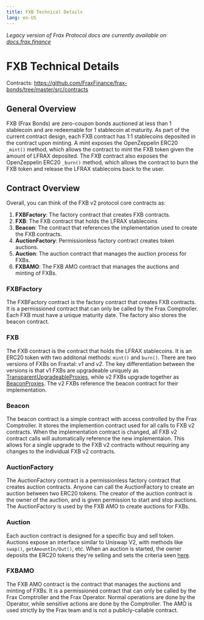 ```yaml
---
title: FXB Technical Details
lang: en-US
---
```


_Legacy version of Frax Protocol docs are currently available on [docs.frax.finance](https://docs.frax.finance)_

# FXB Technical Details

Contracts: https://github.com/FraxFinance/frax-bonds/tree/master/src/contracts

## General Overview

FXB (Frax Bonds) are zero-coupon bonds auctioned at less than 1 stablecoin and are redeemable for 1 stablecoin at maturity. As part of the current contract design, each FXB contract has 1:1 stablecoins deposited in the contract upon minting. A mint exposes the OpenZeppelin ERC20 `_mint()` method, which allows the contract to mint the FXB token given the amount of LFRAX deposited. The FXB contract also exposes the OpenZeppelin ERC20 `_burn()` method, which allows the contract to burn the FXB token and release the LFRAX stablecoins back to the user.

## Contract Overview

Overall, you can think of the FXB v2 protocol core contracts as:

1. **FXBFactory**: The factory contract that creates FXB contracts.
1. **FXB**: The FXB contract that holds the LFRAX stablecoins
1. **Beacon**: The contract that references the implementation used to create the FXB contracts.
1. **AuctionFactory**: Permissionless factory contract creates token auctions.
1. **Auction**: The auction contract that manages the auction process for FXBs.
1. **FXBAMO**: The FXB AMO contract that manages the auctions and minting of FXBs.

### FXBFactory

The FXBFactory contract is the factory contract that creates FXB contracts. It is a permissioned contract that can only be called by the Frax Comptroller. Each FXB must have a unique maturity date. The factory also stores the beacon contract.

### FXB

The FXB contract is the contract that holds the LFRAX stablecoins. It is an ERC20 token with two additonal methods: `mint()` and `burn()`. There are two versions of FXBs on Fraxtal: _v1_ and _v2_. The key differentiation between the versions is that v1 FXBs are upgradeable uniquely as [TransparentUpgradeableProxies](https://github.com/OpenZeppelin/openzeppelin-contracts/blob/master/contracts/proxy/transparent/TransparentUpgradeableProxy.sol), while v2 FXBs upgrade together as [BeaconProxies](https://github.com/FraxFinance/frax-bonds/blob/master/src/contracts/FraxBeaconProxy.sol). The v2 FXBs reference the beacon contract for their implementation.

### Beacon

The beacon contract is a simple contract with access controlled by the Frax Comptroller. It stores the implemention contract used for all calls to FXB v2 contracts. When the implementation contract is changed, all FXB v2 contract calls will automatically reference the new implementaion. This allows for a single upgrade to the FXB v2 contracts without requiring any changes to the individual FXB v2 contracts.

### AuctionFactory

The AuctionFactory contract is a permissionless factory contract that creates auction contracts. Anyone can call the AuctionFactory to create an auction between two ERC20 tokens. The creator of the auction contract is the owner of the auction, and is given permission to start and stop auctions. The AuctionFactory is used by the FXB AMO to create auctions for FXBs.

### Auction

Each auction contract is designed for a specific buy and sell token. Auctions expose an interface similar to Uniswap V2, with methods like `swap()`, `getAmountIn/Out()`, etc. When an auction is started, the owner deposits the ERC20 tokens they're selling and sets the criteria seen [here](https://github.com/FraxFinance/frax-bonds/blob/8f795c4a6cef1037c677345f2066828a7b99f67d/src/contracts/SlippageAuction.sol#L343-L358).

### FXBAMO

The FXB AMO contract is the contract that manages the auctions and minting of FXBs. It is a permissioned contract that can only be called by the Frax Comptroller and the Frax Operator. Normal operations are done by the Operator, while sensitive actions are done by the Comptroller. The AMO is used strictly by the Frax team and is not a publicly-callable contract.
